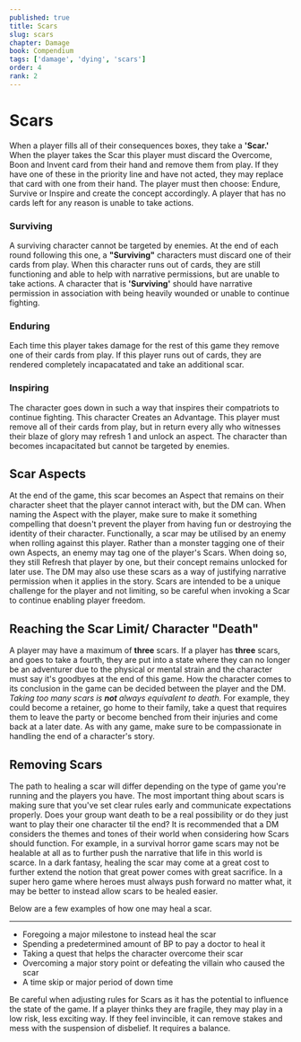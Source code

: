 ```yaml
---
published: true
title: Scars
slug: scars
chapter: Damage
book: Compendium
tags: ['damage', 'dying', 'scars']
order: 4
rank: 2
---
```



# Scars

When a player fills all of their consequences boxes, they take a **'Scar.'** When the player takes the Scar this player must discard the Overcome, Boon and Invent card from their hand and remove them from play. If they have one of these in the priority line and have not acted, they may replace that card with one from their hand. The player must then choose: Endure, Survive or Inspire and create the concept accordingly. A player that has no cards left for any reason is unable to take actions.

### Surviving

A surviving character cannot be targeted by enemies. At the end of each round following this one, a **"Surviving"** characters must discard one of their cards from play. When this character runs out of cards, they are still functioning and able to help with narrative permissions, but are unable to take actions. A character that is **'Surviving'** should have narrative permission in association with being heavily wounded or unable to continue fighting.

### Enduring

Each time this player takes damage for the rest of this game they remove one of their cards from play. If this player runs out of cards, they are rendered completely incapacatated and take an additional scar.

### Inspiring

The character goes down in such a way that inspires their compatriots to continue fighting. This character Creates an Advantage. This player must remove all of their cards from play, but in return every ally who witnesses their blaze of glory may refresh 1 and unlock an aspect. The character than becomes incapacitated but cannot be targeted by enemies.

## Scar Aspects

At the end of the game, this scar becomes an Aspect that remains on their character sheet that the player cannot interact with, but the DM can. When naming the Aspect with the player, make sure to make it something compelling that doesn't prevent the player from having fun or destroying the identity of their character. Functionally, a scar may be utilised by an enemy when rolling against this player. Rather than a monster tagging one of their own Aspects, an enemy may tag one of the player's Scars. When doing so, they still Refresh that player by one, but their concept remains unlocked for later use. The DM may also use these scars as a way of justifying narrative permission when it applies in the story. Scars are intended to be a unique challenge for the player and not limiting, so be careful when invoking a Scar to continue enabling player freedom.

## Reaching the Scar Limit/ Character "Death"

A player may have a maximum of **three** scars. If a player has **three** scars, and goes to take a fourth, they are put into a state where they can no longer be an adventurer due to the physical or mental strain and the character must say it's goodbyes at the end of this game. How the character comes to its conclusion in the game can be decided between the player and the DM. _Taking too many scars is **not** always equivalent to death._ For example, they could become a retainer, go home to their family, take a quest that requires them to leave the party or become benched from their injuries and come back at a later date. As with any game, make sure to be compassionate in handling the end of a character's story.

## Removing Scars

The path to healing a scar will differ depending on the type of game you're running and the players you have. The most important thing about scars is making sure that you've set clear rules early and communicate expectations properly. Does your group want death to be a real possibility or do they just want to play their one character til the end? It is recommended that a DM considers the themes and tones of their world when considering how Scars should function. For example, in a survival horror game scars may not be healable at all as to further push the narrative that life in this world is scarce. In a dark fantasy, healing the scar may come at a great cost to further extend the notion that great power comes with great sacrifice. In a super hero game where heroes must always push forward no matter what, it may be better to instead allow scars to be healed easier.

<Callout emoji="🤕" heading="EXAMPLE: Healing Scars">
    Below are a few examples of how one may heal a scar.
    <hr />
    <ul>
        <li>Foregoing a major milestone to instead heal the scar </li>
        <li>
            Spending a predetermined amount of BP to pay a doctor to heal it
        </li>
        <li>Taking a quest that helps the character overcome their scar </li>
        <li>
            Overcoming a major story point or defeating the villain who caused
            the scar
        </li>
        <li>A time skip or major period of down time</li>
    </ul>
</Callout>

<Callout emoji="⚠️" color="orange.500" heading="Proceed with caution">
    Be careful when adjusting rules for Scars as it has the potential to
    influence the state of the game. If a player thinks they are fragile, they
    may play in a low risk, less exciting way. If they feel invincible, it can
    remove stakes and mess with the suspension of disbelief. It requires a
    balance.
</Callout>
